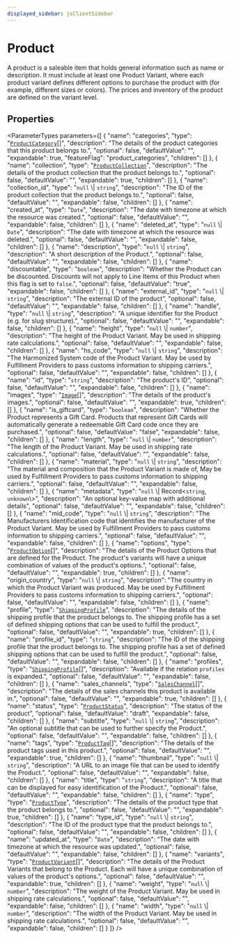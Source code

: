 ```yaml
---
displayed_sidebar: jsClientSidebar
---
```



# Product

A product is a saleable item that holds general information such as name or description. It must include at least one Product Variant, where each product variant defines different options to purchase the product with (for example, different sizes or colors). The prices and inventory of the product are defined on the variant level.

## Properties

<ParameterTypes parameters={[
  {
    "name": "categories",
    "type": "[`ProductCategory`](internal.ProductCategory.mdx)[]",
    "description": "The details of the product categories that this product belongs to.",
    "optional": false,
    "defaultValue": "",
    "expandable": true,
    "featureFlag": "product_categories",
    "children": []
  },
  {
    "name": "collection",
    "type": "[`ProductCollection`](internal.ProductCollection.mdx)",
    "description": "The details of the product collection that the product belongs to.",
    "optional": false,
    "defaultValue": "",
    "expandable": true,
    "children": []
  },
  {
    "name": "collection_id",
    "type": "``null`` \\| `string`",
    "description": "The ID of the product collection that the product belongs to.",
    "optional": false,
    "defaultValue": "",
    "expandable": false,
    "children": []
  },
  {
    "name": "created_at",
    "type": "`Date`",
    "description": "The date with timezone at which the resource was created.",
    "optional": false,
    "defaultValue": "",
    "expandable": false,
    "children": []
  },
  {
    "name": "deleted_at",
    "type": "``null`` \\| `Date`",
    "description": "The date with timezone at which the resource was deleted.",
    "optional": false,
    "defaultValue": "",
    "expandable": false,
    "children": []
  },
  {
    "name": "description",
    "type": "``null`` \\| `string`",
    "description": "A short description of the Product.",
    "optional": false,
    "defaultValue": "",
    "expandable": false,
    "children": []
  },
  {
    "name": "discountable",
    "type": "`boolean`",
    "description": "Whether the Product can be discounted. Discounts will not apply to Line Items of this Product when this flag is set to `false`.",
    "optional": false,
    "defaultValue": "true",
    "expandable": false,
    "children": []
  },
  {
    "name": "external_id",
    "type": "``null`` \\| `string`",
    "description": "The external ID of the product",
    "optional": false,
    "defaultValue": "",
    "expandable": false,
    "children": []
  },
  {
    "name": "handle",
    "type": "``null`` \\| `string`",
    "description": "A unique identifier for the Product (e.g. for slug structure).",
    "optional": false,
    "defaultValue": "",
    "expandable": false,
    "children": []
  },
  {
    "name": "height",
    "type": "``null`` \\| `number`",
    "description": "The height of the Product Variant. May be used in shipping rate calculations.",
    "optional": false,
    "defaultValue": "",
    "expandable": false,
    "children": []
  },
  {
    "name": "hs_code",
    "type": "``null`` \\| `string`",
    "description": "The Harmonized System code of the Product Variant. May be used by Fulfillment Providers to pass customs information to shipping carriers.",
    "optional": false,
    "defaultValue": "",
    "expandable": false,
    "children": []
  },
  {
    "name": "id",
    "type": "`string`",
    "description": "The product's ID",
    "optional": false,
    "defaultValue": "",
    "expandable": false,
    "children": []
  },
  {
    "name": "images",
    "type": "[`Image`](internal.internal.Image.mdx)[]",
    "description": "The details of the product's images.",
    "optional": false,
    "defaultValue": "",
    "expandable": true,
    "children": []
  },
  {
    "name": "is_giftcard",
    "type": "`boolean`",
    "description": "Whether the Product represents a Gift Card. Products that represent Gift Cards will automatically generate a redeemable Gift Card code once they are purchased.",
    "optional": false,
    "defaultValue": "false",
    "expandable": false,
    "children": []
  },
  {
    "name": "length",
    "type": "``null`` \\| `number`",
    "description": "The length of the Product Variant. May be used in shipping rate calculations.",
    "optional": false,
    "defaultValue": "",
    "expandable": false,
    "children": []
  },
  {
    "name": "material",
    "type": "``null`` \\| `string`",
    "description": "The material and composition that the Product Variant is made of, May be used by Fulfillment Providers to pass customs information to shipping carriers.",
    "optional": false,
    "defaultValue": "",
    "expandable": false,
    "children": []
  },
  {
    "name": "metadata",
    "type": "``null`` \\| Record<`string`, `unknown`\\>",
    "description": "An optional key-value map with additional details",
    "optional": false,
    "defaultValue": "",
    "expandable": false,
    "children": []
  },
  {
    "name": "mid_code",
    "type": "``null`` \\| `string`",
    "description": "The Manufacturers Identification code that identifies the manufacturer of the Product Variant. May be used by Fulfillment Providers to pass customs information to shipping carriers.",
    "optional": false,
    "defaultValue": "",
    "expandable": false,
    "children": []
  },
  {
    "name": "options",
    "type": "[`ProductOption`](internal.internal.ProductOption.mdx)[]",
    "description": "The details of the Product Options that are defined for the Product. The product's variants will have a unique combination of values of the product's options.",
    "optional": false,
    "defaultValue": "",
    "expandable": true,
    "children": []
  },
  {
    "name": "origin_country",
    "type": "``null`` \\| `string`",
    "description": "The country in which the Product Variant was produced. May be used by Fulfillment Providers to pass customs information to shipping carriers.",
    "optional": false,
    "defaultValue": "",
    "expandable": false,
    "children": []
  },
  {
    "name": "profile",
    "type": "[`ShippingProfile`](internal.ShippingProfile.mdx)",
    "description": "The details of the shipping profile that the product belongs to. The shipping profile has a set of defined shipping options that can be used to fulfill the product.",
    "optional": false,
    "defaultValue": "",
    "expandable": true,
    "children": []
  },
  {
    "name": "profile_id",
    "type": "`string`",
    "description": "The ID of the shipping profile that the product belongs to. The shipping profile has a set of defined shipping options that can be used to fulfill the product.",
    "optional": false,
    "defaultValue": "",
    "expandable": false,
    "children": []
  },
  {
    "name": "profiles",
    "type": "[`ShippingProfile`](internal.ShippingProfile.mdx)[]",
    "description": "Available if the relation `profiles` is expanded.",
    "optional": false,
    "defaultValue": "",
    "expandable": false,
    "children": []
  },
  {
    "name": "sales_channels",
    "type": "[`SalesChannel`](internal.SalesChannel.mdx)[]",
    "description": "The details of the sales channels this product is available in.",
    "optional": false,
    "defaultValue": "",
    "expandable": true,
    "children": []
  },
  {
    "name": "status",
    "type": "[`ProductStatus`](../enums/internal.ProductStatus.mdx)",
    "description": "The status of the product",
    "optional": false,
    "defaultValue": "draft",
    "expandable": false,
    "children": []
  },
  {
    "name": "subtitle",
    "type": "``null`` \\| `string`",
    "description": "An optional subtitle that can be used to further specify the Product.",
    "optional": false,
    "defaultValue": "",
    "expandable": false,
    "children": []
  },
  {
    "name": "tags",
    "type": "[`ProductTag`](internal.ProductTag.mdx)[]",
    "description": "The details of the product tags used in this product.",
    "optional": false,
    "defaultValue": "",
    "expandable": true,
    "children": []
  },
  {
    "name": "thumbnail",
    "type": "``null`` \\| `string`",
    "description": "A URL to an image file that can be used to identify the Product.",
    "optional": false,
    "defaultValue": "",
    "expandable": false,
    "children": []
  },
  {
    "name": "title",
    "type": "`string`",
    "description": "A title that can be displayed for easy identification of the Product.",
    "optional": false,
    "defaultValue": "",
    "expandable": false,
    "children": []
  },
  {
    "name": "type",
    "type": "[`ProductType`](internal.ProductType.mdx)",
    "description": "The details of the product type that the product belongs to.",
    "optional": false,
    "defaultValue": "",
    "expandable": true,
    "children": []
  },
  {
    "name": "type_id",
    "type": "``null`` \\| `string`",
    "description": "The ID of the product type that the product belongs to.",
    "optional": false,
    "defaultValue": "",
    "expandable": false,
    "children": []
  },
  {
    "name": "updated_at",
    "type": "`Date`",
    "description": "The date with timezone at which the resource was updated.",
    "optional": false,
    "defaultValue": "",
    "expandable": false,
    "children": []
  },
  {
    "name": "variants",
    "type": "[`ProductVariant`](internal.internal.ProductVariant.mdx)[]",
    "description": "The details of the Product Variants that belong to the Product. Each will have a unique combination of values of the product's options.",
    "optional": false,
    "defaultValue": "",
    "expandable": true,
    "children": []
  },
  {
    "name": "weight",
    "type": "``null`` \\| `number`",
    "description": "The weight of the Product Variant. May be used in shipping rate calculations.",
    "optional": false,
    "defaultValue": "",
    "expandable": false,
    "children": []
  },
  {
    "name": "width",
    "type": "``null`` \\| `number`",
    "description": "The width of the Product Variant. May be used in shipping rate calculations.",
    "optional": false,
    "defaultValue": "",
    "expandable": false,
    "children": []
  }
]} />
